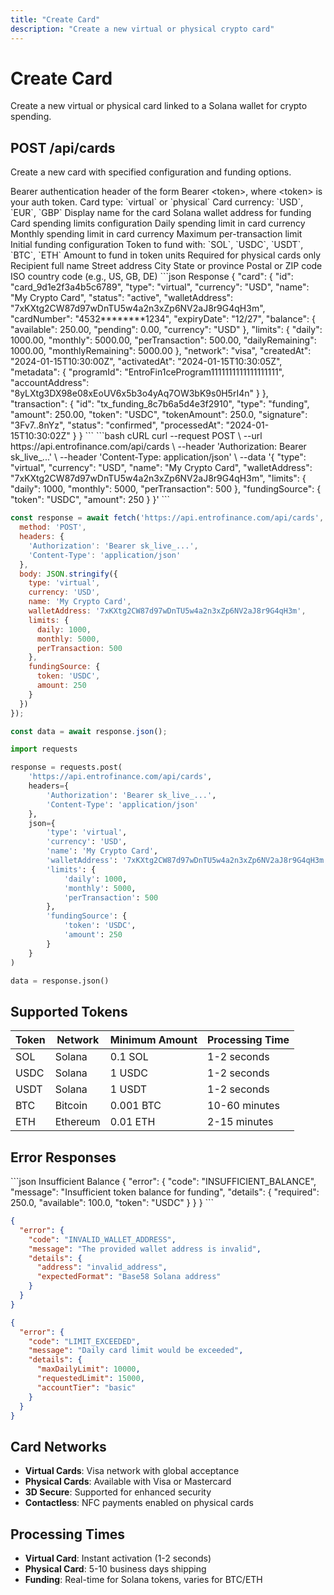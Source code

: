 ```yaml
---
title: "Create Card"
description: "Create a new virtual or physical crypto card"
---
```


# Create Card

Create a new virtual or physical card linked to a Solana wallet for crypto spending.

## POST /api/cards

Create a new card with specified configuration and funding options.

<ParamField header="Authorization" type="string" required>
  Bearer authentication header of the form Bearer &lt;token&gt;, where &lt;token&gt; is your auth token.
</ParamField>

<ParamField body="type" type="string" required>
  Card type: `virtual` or `physical`
</ParamField>

<ParamField body="currency" type="string" required>
  Card currency: `USD`, `EUR`, `GBP`
</ParamField>

<ParamField body="name" type="string" required>
  Display name for the card
</ParamField>

<ParamField body="walletAddress" type="string" required>
  Solana wallet address for funding
</ParamField>

<ParamField body="limits" type="object" required>
  Card spending limits configuration
  <Expandable>
    <ParamField body="daily" type="number" required>
      Daily spending limit in card currency
    </ParamField>
    <ParamField body="monthly" type="number" required>
      Monthly spending limit in card currency
    </ParamField>
    <ParamField body="perTransaction" type="number" required>
      Maximum per-transaction limit
    </ParamField>
  </Expandable>
</ParamField>

<ParamField body="fundingSource" type="object" optional>
  Initial funding configuration
  <Expandable>
    <ParamField body="token" type="string" required>
      Token to fund with: `SOL`, `USDC`, `USDT`, `BTC`, `ETH`
    </ParamField>
    <ParamField body="amount" type="number" required>
      Amount to fund in token units
    </ParamField>
  </Expandable>
</ParamField>

<ParamField body="shippingAddress" type="object" optional>
  Required for physical cards only
  <Expandable>
    <ParamField body="name" type="string" required>
      Recipient full name
    </ParamField>
    <ParamField body="street" type="string" required>
      Street address
    </ParamField>
    <ParamField body="city" type="string" required>
      City
    </ParamField>
    <ParamField body="state" type="string" required>
      State or province
    </ParamField>
    <ParamField body="postalCode" type="string" required>
      Postal or ZIP code
    </ParamField>
    <ParamField body="country" type="string" required>
      ISO country code (e.g., US, GB, DE)
    </ParamField>
  </Expandable>
</ParamField>

<ResponseExample>
```json Response
{
  "card": {
    "id": "card_9d1e2f3a4b5c6789",
    "type": "virtual",
    "currency": "USD",
    "name": "My Crypto Card",
    "status": "active",
    "walletAddress": "7xKXtg2CW87d97wDnTU5w4a2n3xZp6NV2aJ8r9G4qH3m",
    "cardNumber": "4532********1234",
    "expiryDate": "12/27",
    "balance": {
      "available": 250.00,
      "pending": 0.00,
      "currency": "USD"
    },
    "limits": {
      "daily": 1000.00,
      "monthly": 5000.00,
      "perTransaction": 500.00,
      "dailyRemaining": 1000.00,
      "monthlyRemaining": 5000.00
    },
    "network": "visa",
    "createdAt": "2024-01-15T10:30:00Z",
    "activatedAt": "2024-01-15T10:30:05Z",
    "metadata": {
      "programId": "EntroFin1ceProgram1111111111111111111",
      "accountAddress": "8yLXtg3DX98e08xEoUV6x5b3o4yAq7OW3bK9s0H5rI4n"
    }
  },
  "transaction": {
    "id": "tx_funding_8c7b6a5d4e3f2910",
    "type": "funding",
    "amount": 250.00,
    "token": "USDC",
    "tokenAmount": 250.0,
    "signature": "3Fv7..8nYz",
    "status": "confirmed",
    "processedAt": "2024-01-15T10:30:02Z"
  }
}
```
</ResponseExample>

<RequestExample>
```bash cURL
curl --request POST \
  --url https://api.entrofinance.com/api/cards \
  --header 'Authorization: Bearer sk_live_...' \
  --header 'Content-Type: application/json' \
  --data '{
    "type": "virtual",
    "currency": "USD", 
    "name": "My Crypto Card",
    "walletAddress": "7xKXtg2CW87d97wDnTU5w4a2n3xZp6NV2aJ8r9G4qH3m",
    "limits": {
      "daily": 1000,
      "monthly": 5000,
      "perTransaction": 500
    },
    "fundingSource": {
      "token": "USDC",
      "amount": 250
    }
  }'
```

```javascript JavaScript
const response = await fetch('https://api.entrofinance.com/api/cards', {
  method: 'POST',
  headers: {
    'Authorization': 'Bearer sk_live_...',
    'Content-Type': 'application/json'
  },
  body: JSON.stringify({
    type: 'virtual',
    currency: 'USD',
    name: 'My Crypto Card',
    walletAddress: '7xKXtg2CW87d97wDnTU5w4a2n3xZp6NV2aJ8r9G4qH3m',
    limits: {
      daily: 1000,
      monthly: 5000,
      perTransaction: 500
    },
    fundingSource: {
      token: 'USDC',
      amount: 250
    }
  })
});

const data = await response.json();
```

```python Python
import requests

response = requests.post(
    'https://api.entrofinance.com/api/cards',
    headers={
        'Authorization': 'Bearer sk_live_...',
        'Content-Type': 'application/json'
    },
    json={
        'type': 'virtual',
        'currency': 'USD',
        'name': 'My Crypto Card',
        'walletAddress': '7xKXtg2CW87d97wDnTU5w4a2n3xZp6NV2aJ8r9G4qH3m',
        'limits': {
            'daily': 1000,
            'monthly': 5000,
            'perTransaction': 500
        },
        'fundingSource': {
            'token': 'USDC',
            'amount': 250
        }
    }
)

data = response.json()
```
</RequestExample>

## Supported Tokens

| Token | Network | Minimum Amount | Processing Time |
|-------|---------|----------------|-----------------|
| SOL   | Solana  | 0.1 SOL       | 1-2 seconds    |
| USDC  | Solana  | 1 USDC        | 1-2 seconds    |
| USDT  | Solana  | 1 USDT        | 1-2 seconds    |
| BTC   | Bitcoin | 0.001 BTC     | 10-60 minutes  |
| ETH   | Ethereum| 0.01 ETH      | 2-15 minutes   |

## Error Responses

<ResponseExample>
```json Insufficient Balance
{
  "error": {
    "code": "INSUFFICIENT_BALANCE",
    "message": "Insufficient token balance for funding",
    "details": {
      "required": 250.0,
      "available": 100.0,
      "token": "USDC"
    }
  }
}
```

```json Invalid Wallet
{
  "error": {
    "code": "INVALID_WALLET_ADDRESS",
    "message": "The provided wallet address is invalid",
    "details": {
      "address": "invalid_address",
      "expectedFormat": "Base58 Solana address"
    }
  }
}
```

```json Limit Exceeded
{
  "error": {
    "code": "LIMIT_EXCEEDED",
    "message": "Daily card limit would be exceeded",
    "details": {
      "maxDailyLimit": 10000,
      "requestedLimit": 15000,
      "accountTier": "basic"
    }
  }
}
```
</ResponseExample>

## Card Networks

- **Virtual Cards**: Visa network with global acceptance
- **Physical Cards**: Available with Visa or Mastercard
- **3D Secure**: Supported for enhanced security
- **Contactless**: NFC payments enabled on physical cards

## Processing Times

- **Virtual Card**: Instant activation (1-2 seconds)
- **Physical Card**: 5-10 business days shipping
- **Funding**: Real-time for Solana tokens, varies for BTC/ETH